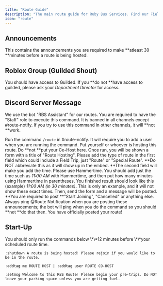 ```yaml
---
title: "Route Guide"
description: "The main route guide for Ruby Bus Services. Find our Field Trip Guide in the Extras section of this website. This is used for AM routes, PM routes, and full routes."
icon: "route"
---
```


## Announcements

This contains the announcements you are required to make \*\*atleast 30 \*\*minutes before a route is being hosted.

## Roblox Group (Guilded Shout)

You should have access to Guilded. If you \*\*do not \*\*have access to guilded, please ask your _Department Director_ for access.

## Discord Server Message

We use the bot "RBS Assistant" for our routes. You are required to have the "Staff" role to execute this command. It is banned in all channels except #route-notify. If you try to use this command in other channels, it will \*\*not \*\*work.

Run the command `/route` in #route-notify. It will require you to add a user when you are running the command. Put yourself or whoever is hosting this route. Do \*\*not \*\*put your Co-Host here. Once run, you will be shown a form with a title of "Route Hosting". Please add the type of route in the first field which could include a Field Trip, just "Route" or "Special Route". \*\*Do NOT abbreviate this as it will show up in the embed. \*\*The second field will make you add the time. Please use Hammertime. You should add just the time such as _11:00 AM_ with Hammertime, and then put how many minutes using Hammertime in parentheses. You finished result should look like this (example) _11:00 AM (in 30 minutes)_. This is only an example, and it will not show these exact times. Then, send the form and a message will be posted. \*\*You are required to post \*\*"Start Joining", "Cancelled" or anything else. Always ping @Route Notification when you are posting these announcements; the bot will ping when you do the command so you should \*\*not \*\*do that then. You have officially posted your route\!

## Start-Up

<Note>
  You should only run the commands below \*\*12 minutes before \*\*your scheduled route time.
</Note>

```
:shutdown A route is being hosted! Please rejoin if you would like to be in the route.
```

```
:addtag me ROUTE HOST | :addtag user ROUTE CO-HOST
```

```
:setmsg Welcome to this RBS Route! Please begin your pre-trips. Do NOT leave your parking space unless you are getting fuel.
```